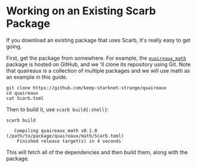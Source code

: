 # Working on an Existing Scarb Package

If you download an existing package that uses Scarb, it's really easy to get going.

First, get the package from somewhere. For example, the [`quaireaux_math`](https://github.com/keep-starknet-strange/quaireaux) package is hosted on GitHub, and we 'll clone its repository using Git. Note that quaireaux is a collection of multiple packages and we will use math as an example in this guide.

```shell copy
git clone https://github.com/keep-starknet-strange/quaireaux
cd quaireaux
cat Scarb.toml
```

Then to build it, use `scarb build{:shell}`:

```shell copy
scarb build
```

```text filename="Output"
   Compiling quaireaux_math v0.1.0 (/path/to/package/quaireaux/math/Scarb.toml)
    Finished release target(s) in 4 seconds
```

This will fetch all of the dependencies and then build them, along with the package.
